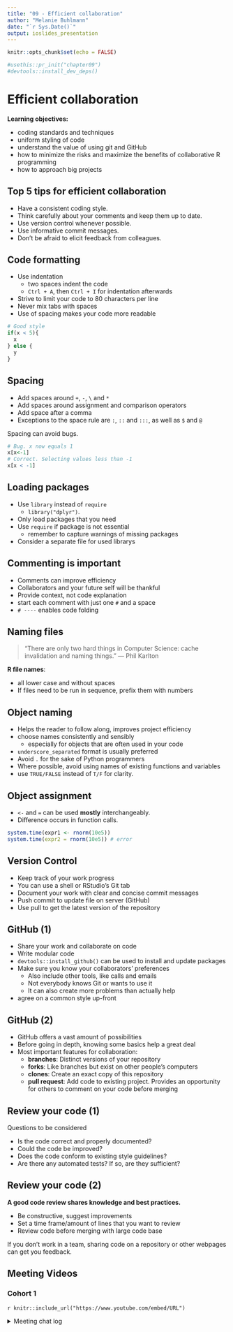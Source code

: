 ```yaml
---
title: "09 - Efficient collaboration"
author: "Melanie Buhlmann"
date: "`r Sys.Date()`"
output: ioslides_presentation
---
```


```r
knitr::opts_chunk$set(echo = FALSE)

#usethis::pr_init("chapter09")
#devtools::install_dev_deps()

```

# Efficient collaboration

**Learning objectives:**

-   coding standards and techniques
-   uniform styling of code
-   understand the value of using git and GitHub
-   how to minimize the risks and maximize the benefits of collaborative R programming
-   how to approach big projects

## Top 5 tips for efficient collaboration {.unnumbered}

-   Have a consistent coding style.
-   Think carefully about your comments and keep them up to date.
-   Use version control whenever possible.
-   Use informative commit messages.
-   Don't be afraid to elicit feedback from colleagues.

## Code formatting {.unnumbered}

-   Use indentation
    -   two spaces indent the code
    -   `Ctrl + A`, then `Ctrl + I` for indentation afterwards
-   Strive to limit your code to 80 characters per line
-   Never mix tabs with spaces
-   Use of spacing makes your code more readable

```r
# Good style
if(x < 5){
  x
} else {
  y
}
```

## Spacing {-}
-   Add spaces around `+`, `-`, `\` and `*`
-   Add spaces around assignment and comparison operators
-   Add space after a comma
-   Exceptions to the space rule are `:`, `::` and `:::`, as well as `$` and `@`

Spacing can avoid bugs.
```r
# Bug. x now equals 1
x[x<-1]
# Correct. Selecting values less than -1
x[x < -1]
```

## Loading packages {.unnumbered}

-   Use `library` instead of `require`
    -   `library("dplyr")`.
-   Only load packages that you need
-   Use `require` if package is not essential
    -   remember to capture warnings of missing packages
-   Consider a separate file for used librarys

## Commenting is important {.unnumbered}

-   Comments can improve efficiency
-   Collaborators and your future self will be thankful
-   Provide context, not code explanation
-   start each comment with just one `#` and a space
-   `# ----` enables code folding

## Naming files {.unnumbered}

> "There are only two hard things in Computer Science: cache invalidation and naming things." --- Phil Karlton

**R file names**:

-   all lower case and without spaces
-   If files need to be run in sequence, prefix them with numbers

## Object naming {.unnumbered}

-   Helps the reader to follow along, improves project efficiency
-   choose names consistently and sensibly
    - especially for objects that are often used in your code
-   `underscore_separated` format is usually preferred
-   Avoid `.` for the sake of Python programmers
-   Where possible, avoid using names of existing functions and variables
-   use `TRUE/FALSE` instead of `T/F` for clarity.

## Object assignment {.unnumbered}

-   `<-` and `=` can be used **mostly** interchangeably.
-   Difference occurs in function calls.

```r
system.time(expr1 <- rnorm(10e5))
system.time(expr2 = rnorm(10e5)) # error
```

## Version Control {.unnumbered}

-   Keep track of your work progress
-   You can use a shell or RStudio's Git tab
-   Document your work with clear and concise commit messages
-   Push commit to update file on server (GitHub)
-   Use pull to get the latest version of the repository

## GitHub (1) {.unnumbered}

-   Share your work and collaborate on code
-   Write modular code
-   `devtools::install_github()` can be used to install and update packages
-   Make sure you know your collaborators' preferences
    -   Also include other tools, like calls and emails
    -   Not everybody knows Git or wants to use it
    -   It can also create more problems than actually help
-   agree on a common style up-front


## GitHub (2) {.unnumbered}

-   GitHub offers a vast amount of possibilities
-   Before going in depth, knowing some basics help a great deal
-   Most important features for collaboration:
    -   **branches**: Distinct versions of your repository
    -   **forks**: Like branches but exist on other people's computers
    -   **clones**: Create an exact copy of this repository
    -   **pull request**: Add code to existing project. Provides an opportunity for others to comment on your code before merging


## Review your code (1) {.unnumbered}

Questions to be considered

-   Is the code correct and properly documented?
-   Could the code be improved?
-   Does the code conform to existing style guidelines?
-   Are there any automated tests? If so, are they sufficient?


##  Review your code (2) {.unnumbered}

**A good code review shares knowledge and best practices.**

-   Be constructive, suggest improvements
-   Set a time frame/amount of lines that you want to review
-   Review code before merging with large code base

If you don't work in a team, sharing code on a repository or other webpages can get you feedback.

## Meeting Videos {.unnumbered}

### Cohort 1 {.unnumbered}

`r knitr::include_url("https://www.youtube.com/embed/URL")`

<details>

<summary>Meeting chat log</summary>

```         
LOG
```

</details>
